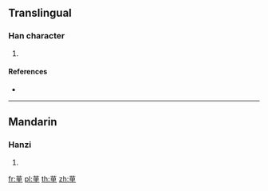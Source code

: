 {{character info/new}}
==Translingual==

===Han character===
{{Han char|rn=140|rad=艸|as=07|sn=13|four=|canj=TWG}}

# {{defn|Han|sort=艸07}}

====References====
* {{Han ref|kx=1031.430|dkj=30988|hdz=53217.120|uh=8372|ud=33650}}

----

==Mandarin==

===Hanzi===
{{cmn-hanzi|pin=[[chù]] ([[chu4]])|wg=ch'u<sup>4</sup>}}

# {{defn|lang=cmn|sort=艸07}}

[[fr:荲]]
[[pl:荲]]
[[th:荲]]
[[zh:荲]]